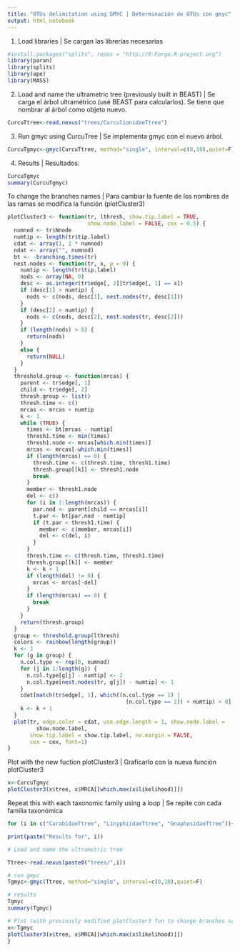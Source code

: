 ```yaml
---
title: "OTUs delimitation using GMYC | Determinación de OTUs con gmyc"
output: html_notebook
---
```


1. Load libraries | Se cargan las librerías necesarias

```r
#install.packages("splits", repos = "http://R-Forge.R-project.org")
library(paran)
library(splits)
library(ape)
library(MASS)

```

2. Load and name the ultrametric tree (previously built in BEAST) | Se carga el árbol ultramétrico (usé BEAST para calcularlos). Se tiene que nombrar al árbol como objeto nuevo.

```r
CurcuTtree<-read.nexus("trees/CurculionidaeTtree")
```

3. Run gmyc using CurcuTree | Se implementa gmyc con el nuevo árbol.

```r
CurcuTgmyc<-gmyc(CurcuTtree, method="single", interval=c(0,10),quiet=F)
```

4. Results | Resultados:
```r
CurcuTgmyc
summary(CurcuTgmyc)
```

To change the branches names | Para cambiar la fuente de los nombres de las ramas se modifica la función (plotCluster3)
```r
plotCluster3 <- function(tr, lthresh, show.tip.label = TRUE,
                         show.node.label = FALSE, cex = 0.5) {
  numnod <- tr$Nnode
  numtip <- length(tr$tip.label)
  cdat <- array(1, 2 * numnod)
  ndat <- array("", numnod)
  bt <- -branching.times(tr)
  nest.nodes <- function(tr, x, p = 0) {
    numtip <- length(tr$tip.label)
    nods <- array(NA, 0)
    desc <- as.integer(tr$edge[, 2][tr$edge[, 1] == x])
    if (desc[1] > numtip) {
      nods <- c(nods, desc[1], nest.nodes(tr, desc[1]))
    }
    if (desc[2] > numtip) {
      nods <- c(nods, desc[2], nest.nodes(tr, desc[2]))
    }
    if (length(nods) > 0) {
      return(nods)
    }
    else {
      return(NULL)
    }
  }
  threshold.group <- function(mrcas) {
    parent <- tr$edge[, 1]
    child <- tr$edge[, 2]
    thresh.group <- list()
    thresh.time <- c()
    mrcas <- mrcas + numtip
    k <- 1
    while (TRUE) {
      times <- bt[mrcas - numtip]
      thresh1.time <- min(times)
      thresh1.node <- mrcas[which.min(times)]
      mrcas <- mrcas[-which.min(times)]
      if (length(mrcas) == 0) {
        thresh.time <- c(thresh.time, thresh1.time)
        thresh.group[[k]] <- thresh1.node
        break
      }
      member <- thresh1.node
      del <- c()
      for (i in 1:length(mrcas)) {
        par.nod <- parent[child == mrcas[i]]
        t.par <- bt[par.nod - numtip]
        if (t.par < thresh1.time) {
          member <- c(member, mrcas[i])
          del <- c(del, i)
        }
      }
      thresh.time <- c(thresh.time, thresh1.time)
      thresh.group[[k]] <- member
      k <- k + 1
      if (length(del) != 0) {
        mrcas <- mrcas[-del]
      }
      if (length(mrcas) == 0) {
        break
      }
    }
    return(thresh.group)
  }
  group <- threshold.group(lthresh)
  colors <- rainbow(length(group))
  k <- 1
  for (g in group) {
    n.col.type <- rep(0, numnod)
    for (j in 1:length(g)) {
      n.col.type[g[j] - numtip] <- 2
      n.col.type[nest.nodes(tr, g[j]) - numtip] <- 1
    }
    cdat[match(tr$edge[, 1], which((n.col.type == 1) |
                                     (n.col.type == 2)) + numtip) > 0] <- colors[k]
    k <- k + 1
  }
  plot(tr, edge.color = cdat, use.edge.length = 1, show.node.label =
         show.node.label,
       show.tip.label = show.tip.label, no.margin = FALSE,
       cex = cex, font=1)
}

```

Plot with the new fuction plotCluster3 | Graficarlo con la nueva función plotCluster3
```r
x<-CurcuTgmyc
plotCluster3(x$tree, x$MRCA[[which.max(x$likelihood)]])
```

Repeat this with each taxonomic family using a loop | Se repite con cada familia taxonómica

```r

for (i in c("CarabidaeTtree", "LinyphiidaeTtree", "GnaphosidaeTtree")){

print(paste("Results for", i))

# Load and name the ultrametric tree

Ttree<-read.nexus(paste0("trees/",i))

# run gmyc
Tgmyc<-gmyc(Ttree, method="single", interval=c(0,10),quiet=F)

# results
Tgmyc
summary(Tgmyc)

# Plot (with previously modified plotCluster3 fun to change branches names) 
x<-Tgmyc
plotCluster3(x$tree, x$MRCA[[which.max(x$likelihood)]])
}

```

